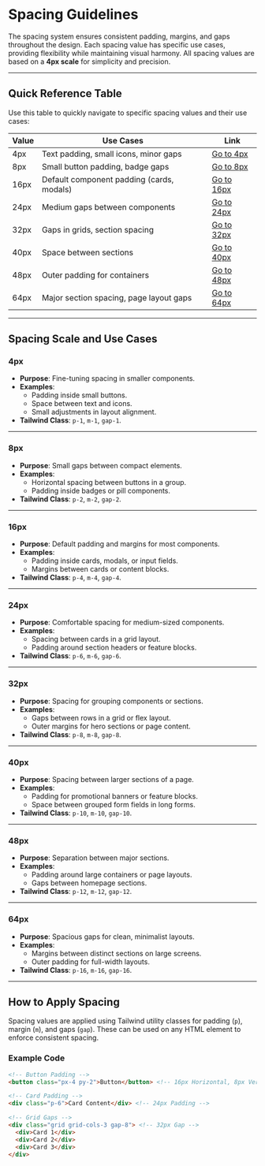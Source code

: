 
<Meta title="System/Spacing" />

# Spacing Guidelines

The spacing system ensures consistent padding, margins, and gaps throughout the design. Each spacing value has specific use cases, providing flexibility while maintaining visual harmony. All spacing values are based on a **4px scale** for simplicity and precision.

---

## Quick Reference Table

Use this table to quickly navigate to specific spacing values and their use cases:

<table>
  <thead>
    <tr>
      <th>Value</th>
      <th>Use Cases</th>
      <th>Link</th>
    </tr>
  </thead>
  <tbody>
    <tr>
      <td>4px</td>
      <td>Text padding, small icons, minor gaps</td>
      <td><a href="#4px">Go to 4px</a></td>
    </tr>
    <tr>
      <td>8px</td>
      <td>Small button padding, badge gaps</td>
      <td><a href="#8px">Go to 8px</a></td>
    </tr>
    <tr>
      <td>16px</td>
      <td>Default component padding (cards, modals)</td>
      <td><a href="#16px">Go to 16px</a></td>
    </tr>
    <tr>
      <td>24px</td>
      <td>Medium gaps between components</td>
      <td><a href="#24px">Go to 24px</a></td>
    </tr>
    <tr>
      <td>32px</td>
      <td>Gaps in grids, section spacing</td>
      <td><a href="#32px">Go to 32px</a></td>
    </tr>
    <tr>
      <td>40px</td>
      <td>Space between sections</td>
      <td><a href="#40px">Go to 40px</a></td>
    </tr>
    <tr>
      <td>48px</td>
      <td>Outer padding for containers</td>
      <td><a href="#48px">Go to 48px</a></td>
    </tr>
    <tr>
      <td>64px</td>
      <td>Major section spacing, page layout gaps</td>
      <td><a href="#64px">Go to 64px</a></td>
    </tr>
  </tbody>
</table>

---

## Spacing Scale and Use Cases

### <a id="4px"></a>4px
- **Purpose**: Fine-tuning spacing in smaller components.
- **Examples**:
  - Padding inside small buttons.
  - Space between text and icons.
  - Small adjustments in layout alignment.
- **Tailwind Class**: `p-1`, `m-1`, `gap-1`.

---

### <a id="8px"></a>8px
- **Purpose**: Small gaps between compact elements.
- **Examples**:
  - Horizontal spacing between buttons in a group.
  - Padding inside badges or pill components.
- **Tailwind Class**: `p-2`, `m-2`, `gap-2`.

---

### <a id="16px"></a>16px
- **Purpose**: Default padding and margins for most components.
- **Examples**:
  - Padding inside cards, modals, or input fields.
  - Margins between cards or content blocks.
- **Tailwind Class**: `p-4`, `m-4`, `gap-4`.

---

### <a id="24px"></a>24px
- **Purpose**: Comfortable spacing for medium-sized components.
- **Examples**:
  - Spacing between cards in a grid layout.
  - Padding around section headers or feature blocks.
- **Tailwind Class**: `p-6`, `m-6`, `gap-6`.

---

### <a id="32px"></a>32px
- **Purpose**: Spacing for grouping components or sections.
- **Examples**:
  - Gaps between rows in a grid or flex layout.
  - Outer margins for hero sections or page content.
- **Tailwind Class**: `p-8`, `m-8`, `gap-8`.

---

### <a id="40px"></a>40px
- **Purpose**: Spacing between larger sections of a page.
- **Examples**:
  - Padding for promotional banners or feature blocks.
  - Space between grouped form fields in long forms.
- **Tailwind Class**: `p-10`, `m-10`, `gap-10`.

---

### <a id="48px"></a>48px
- **Purpose**: Separation between major sections.
- **Examples**:
  - Padding around large containers or page layouts.
  - Gaps between homepage sections.
- **Tailwind Class**: `p-12`, `m-12`, `gap-12`.

---

### <a id="64px"></a>64px
- **Purpose**: Spacious gaps for clean, minimalist layouts.
- **Examples**:
  - Margins between distinct sections on large screens.
  - Outer padding for full-width layouts.
- **Tailwind Class**: `p-16`, `m-16`, `gap-16`.

---

## How to Apply Spacing

Spacing values are applied using Tailwind utility classes for padding (`p`), margin (`m`), and gaps (`gap`). These can be used on any HTML element to enforce consistent spacing.

### Example Code

```html
<!-- Button Padding -->
<button class="px-4 py-2">Button</button> <!-- 16px Horizontal, 8px Vertical -->

<!-- Card Padding -->
<div class="p-6">Card Content</div> <!-- 24px Padding -->

<!-- Grid Gaps -->
<div class="grid grid-cols-3 gap-8"> <!-- 32px Gap -->
  <div>Card 1</div>
  <div>Card 2</div>
  <div>Card 3</div>
</div>
